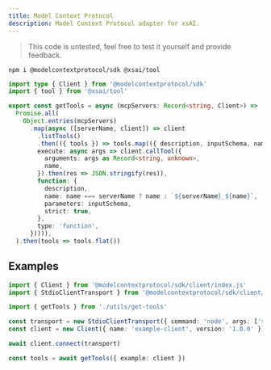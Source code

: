 ```yaml
---
title: Model Context Protocol
description: Model Context Protocol adapter for xsAI.
---
```


> This code is untested, feel free to test it yourself and provide feedback.

```package-install
npm i @modelcontextprotocol/sdk @xsai/tool
```

```ts
import type { Client } from '@modelcontextprotocol/sdk'
import { tool } from '@xsai/tool'

export const getTools = async (mcpServers: Record<string, Client>) =>
  Promise.all(
    Object.entries(mcpServers)
      .map(async ([serverName, client]) => client
        .listTools()
        .then(({ tools }) => tools.map(({ description, inputSchema, name }) => ({
        execute: async args => client.callTool({
          arguments: args as Record<string, unknown>,
          name,
        }).then(res => JSON.stringify(res)),
        function: {
          description,
          name: name === serverName ? name : `${serverName}_${name}`,
          parameters: inputSchema,
          strict: true,
        },
        type: 'function',
      })))),
  ).then(tools => tools.flat())
```

## Examples

```ts
import { Client } from '@modelcontextprotocol/sdk/client/index.js'
import { StdioClientTransport } from '@modelcontextprotocol/sdk/client/stdio.js'

import { getTools } from './utils/get-tools'

const transport = new StdioClientTransport({ command: 'node', args: ['server.js'] })
const client = new Client({ name: 'example-client', version: '1.0.0' })

await client.connect(transport)

const tools = await getTools({ example: client })
```
